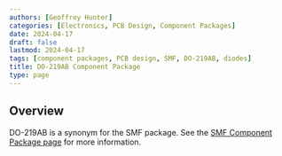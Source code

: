 ```yaml
---
authors: [Geoffrey Hunter]
categories: [Electronics, PCB Design, Component Packages]
date: 2024-04-17
draft: false
lastmod: 2024-04-17
tags: [component packages, PCB design, SMF, DO-219AB, diodes]
title: DO-219AB Component Package
type: page
---
```


## Overview

DO-219AB is a synonym for the SMF package. See the [SMF Component Package page](/pcb-design/component-packages/smf-component-package/) for more information. 
